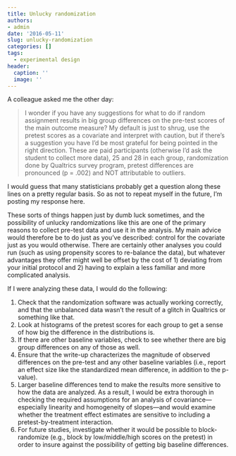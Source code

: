 ```yaml
---
title: Unlucky randomization
authors:
- admin
date: '2016-05-11'
slug: unlucky-randomization
categories: []
tags:
  - experimental design
header:
  caption: ''
  image: ''
---
```


A colleague asked me the other day:

> I wonder if you have any suggestions for what to do if random assignment results in big group differences on the pre-test scores of the main outcome measure? My default is just to shrug, use the pretest scores as a covariate and interpret with caution, but if there's a suggestion you have I'd be most grateful for being pointed in the right direction. These are paid participants (otherwise I'd ask the student to collect more data), 25 and 28 in each group, randomization done by Qualtrics survey program, pretest differences are pronounced (p = .002) and NOT attributable to outliers.

I would guess that many statisticians probably get a question along these lines on a pretty regular basis. So as not to repeat myself in the future, I'm posting my response here. 

These sorts of things happen just by dumb luck sometimes, and the possibility of unlucky randomizations like this are one of the primary reasons to collect pre-test data and use it in the analysis. My main advice would therefore be to do just as you’ve described: control for the covariate just as you would otherwise. There are certainly other analyses you could run (such as using propensity scores to re-balance the data), but whatever advantages they offer might well be offset by the cost of 1) deviating from your initial protocol and 2) having to explain a less familiar and more complicated analysis. 

If I were analyzing these data, I would do the following:

1. Check that the randomization software was actually working correctly, and that the unbalanced data wasn’t the result of a glitch in Qualtrics or something like that.
2. Look at histograms of the pretest scores for each group to get a sense of how big the difference in the distributions is.
3. If there are other baseline variables, check to see whether there are big group differences on any of those as well. 
4. Ensure that the write-up characterizes the magnitude of observed differences on the pre-test and any other baseline variables (i.e., report an effect size like the standardized mean difference, in addition to the p-value).
5. Larger baseline differences tend to make the results more sensitive to how the data are analyzed. As a result, I would be extra thorough in checking the required assumptions for an analysis of covariance---especially linearity and homogeneity of slopes---and would examine whether the treatment effect estimates are sensitive to including a pretest-by-treatment interaction. 
6. For future studies, investigate whether it would be possible to block-randomize (e.g., block by low/middle/high scores on the pretest) in order to insure against the possibility of getting big baseline differences.

